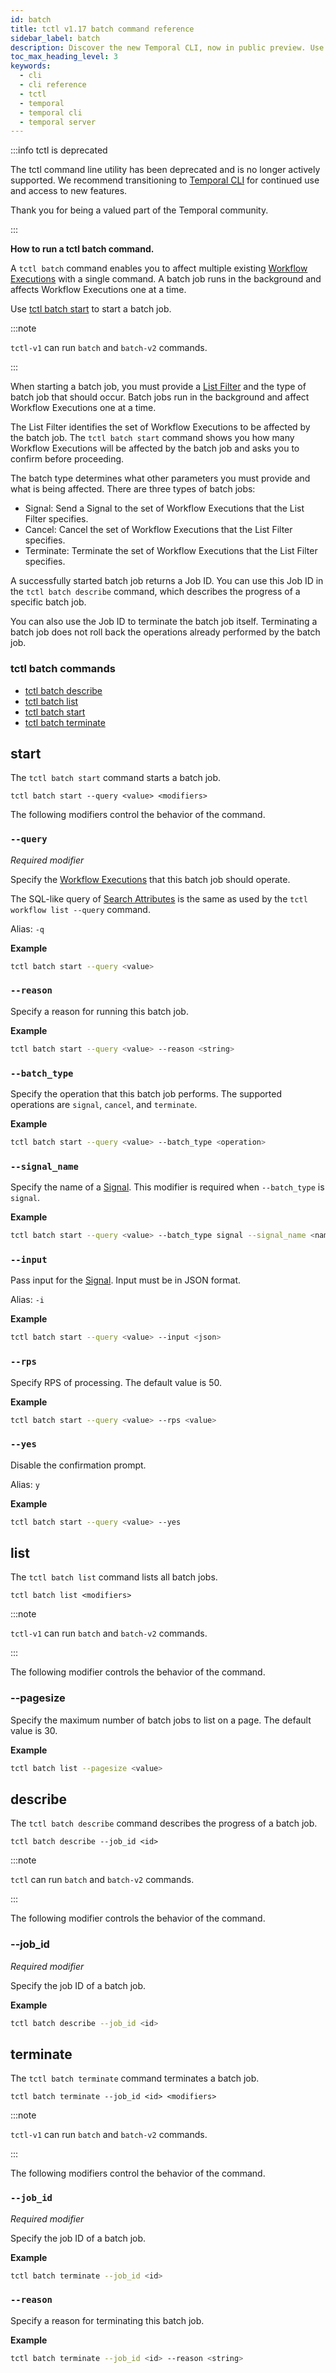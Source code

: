 ```yaml
---
id: batch
title: tctl v1.17 batch command reference
sidebar_label: batch
description: Discover the new Temporal CLI, now in public preview. Use it for efficient management of multiple Workflow Executions with batch commands, signaling, cancellation, and termination tasks. Try it today!
toc_max_heading_level: 3
keywords:
  - cli
  - cli reference
  - tctl
  - temporal
  - temporal cli
  - temporal server
---
```


:::info tctl is deprecated

The tctl command line utility has been deprecated and is no longer actively supported.
We recommend transitioning to [Temporal CLI](/cli) for continued use and access to new features.

Thank you for being a valued part of the Temporal community.

:::

**How to run a tctl batch command.**

A `tctl batch` command enables you to affect multiple existing [Workflow Executions](/workflows#workflow-execution) with a single command.
A batch job runs in the background and affects Workflow Executions one at a time.

Use [tctl batch start](#start) to start a batch job.

:::note

`tctl-v1` can run `batch` and `batch-v2` commands.

:::

When starting a batch job, you must provide a [List Filter](/list-filter) and the type of batch job that should occur.
Batch jobs run in the background and affect Workflow Executions one at a time.

The List Filter identifies the set of Workflow Executions to be affected by the batch job.
The `tctl batch start` command shows you how many Workflow Executions will be affected by the batch job and asks you to confirm before proceeding.

The batch type determines what other parameters you must provide and what is being affected.
There are three types of batch jobs:

- Signal: Send a Signal to the set of Workflow Executions that the List Filter specifies.
- Cancel: Cancel the set of Workflow Executions that the List Filter specifies.
- Terminate: Terminate the set of Workflow Executions that the List Filter specifies.

A successfully started batch job returns a Job ID.
You can use this Job ID in the `tctl batch describe` command, which describes the progress of a specific batch job.

You can also use the Job ID to terminate the batch job itself.
Terminating a batch job does not roll back the operations already performed by the batch job.

### tctl batch commands

- [tctl batch describe](#describe)
- [tctl batch list](#list)
- [tctl batch start](#start)
- [tctl batch terminate](#terminate)

## start

The `tctl batch start` command starts a batch job.

`tctl batch start --query <value> <modifiers>`

The following modifiers control the behavior of the command.

### `--query`

_Required modifier_

Specify the [Workflow Executions](/workflows#workflow-execution) that this batch job should operate.

The SQL-like query of [Search Attributes](/search-attribute) is the same as used by the `tctl workflow list --query` command.

Alias: `-q`

**Example**

```bash
tctl batch start --query <value>
```

### `--reason`

Specify a reason for running this batch job.

**Example**

```bash
tctl batch start --query <value> --reason <string>
```

### `--batch_type`

Specify the operation that this batch job performs. The supported operations are `signal`, `cancel`, and `terminate`.

**Example**

```bash
tctl batch start --query <value> --batch_type <operation>
```

### `--signal_name`

Specify the name of a [Signal](/sending-messages#sending-signals). This modifier is required when `--batch_type` is `signal`.

**Example**

```bash
tctl batch start --query <value> --batch_type signal --signal_name <name>
```

### `--input`

Pass input for the [Signal](/sending-messages#sending-signals). Input must be in JSON format.

Alias: `-i`

**Example**

```bash
tctl batch start --query <value> --input <json>
```

### `--rps`

Specify RPS of processing. The default value is 50.

**Example**

```bash
tctl batch start --query <value> --rps <value>
```

### `--yes`

Disable the confirmation prompt.

Alias: `y`

**Example**

```bash
tctl batch start --query <value> --yes
```

## list

The `tctl batch list` command lists all batch jobs.

`tctl batch list <modifiers>`

:::note

`tctl-v1` can run `batch` and `batch-v2` commands.

:::

The following modifier controls the behavior of the command.

### --pagesize

Specify the maximum number of batch jobs to list on a page. The default value is 30.

**Example**

```bash
tctl batch list --pagesize <value>
```

## describe

The `tctl batch describe` command describes the progress of a batch job.

`tctl batch describe --job_id <id>`

:::note

`tctl` can run `batch` and `batch-v2` commands.

:::

The following modifier controls the behavior of the command.

### --job_id

_Required modifier_

Specify the job ID of a batch job.

**Example**

```bash
tctl batch describe --job_id <id>
```

## terminate

The `tctl batch terminate` command terminates a batch job.

`tctl batch terminate --job_id <id> <modifiers>`

:::note

`tctl-v1` can run `batch` and `batch-v2` commands.

:::

The following modifiers control the behavior of the command.

### `--job_id`

_Required modifier_

Specify the job ID of a batch job.

**Example**

```bash
tctl batch terminate --job_id <id>
```

### `--reason`

Specify a reason for terminating this batch job.

**Example**

```bash
tctl batch terminate --job_id <id> --reason <string>
```
